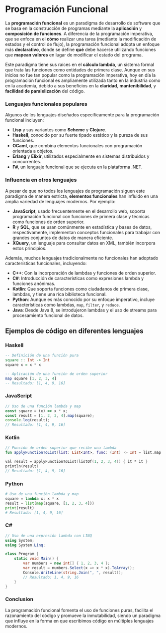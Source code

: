 
<ReadingTime />

# Programación Funcional

La **programación funcional** es un paradigma de desarrollo de software que se basa en la construcción de programas mediante la **aplicación** y **composición de funciones**. A diferencia de la programación imperativa, que se enfoca en el **cómo** realizar una tarea (mediante la modificación de estados y el control de flujo), la programación funcional adopta un enfoque más **declarativo**, donde se define **qué** debe hacerse utilizando funciones que **mapean valores** en lugar de modificar el estado del programa.

Este paradigma tiene sus raíces en el **cálculo lambda**, un sistema formal que trata las funciones como entidades de primera clase. Aunque en sus inicios no fue tan popular como la programación imperativa, hoy en día la programación funcional es ampliamente utilizada tanto en la industria como en la academia, debido a sus beneficios en la **claridad**, **mantenibilidad**, y **facilidad de paralelización** del código.

### Lenguajes funcionales populares

Algunos de los lenguajes diseñados específicamente para la programación funcional incluyen:

- **Lisp** y sus variantes como **Scheme** y **Clojure**.
- **Haskell**, conocido por su fuerte tipado estático y la pureza de sus funciones.
- **OCaml**, que combina elementos funcionales con programación orientada a objetos.
- **Erlang** y **Elixir**, utilizados especialmente en sistemas distribuidos y concurrentes.
- **F#**, un lenguaje funcional que se ejecuta en la plataforma .NET.

### Influencia en otros lenguajes

A pesar de que no todos los lenguajes de programación siguen este paradigma de manera estricta, **elementos funcionales** han influido en una amplia variedad de lenguajes modernos. Por ejemplo:

- **JavaScript**, usado frecuentemente en el desarrollo web, soporta programación funcional con funciones de primera clase y técnicas como funciones de orden superior.
- **R** y **SQL**, que se usan comúnmente en estadística y bases de datos, respectivamente, implementan conceptos funcionales para trabajar con grandes conjuntos de datos de manera eficiente.
- **XQuery**, un lenguaje para consultar datos en XML, también incorpora estos principios.

Además, muchos lenguajes tradicionalmente no funcionales han adoptado características funcionales, incluyendo:

- **C++**: Con la incorporación de lambdas y funciones de orden superior.
- **C#**: Introducción de características como expresiones lambda y funciones anónimas.
- **Kotlin**: Que soporta funciones como ciudadanos de primera clase, lambdas, y tiene una rica biblioteca funcional.
- **Python**: Aunque es más conocido por su enfoque imperativo, incluye características como lambdas, `map`, `filter`, y `reduce`.
- **Java**: Desde Java 8, se introdujeron lambdas y el uso de streams para procesamiento funcional de datos.

## Ejemplos de código en diferentes lenguajes

### Haskell
```haskell
-- Definición de una función pura
square :: Int -> Int
square x = x * x

-- Aplicación de una función de orden superior
map square [1, 2, 3, 4]
-- Resultado: [1, 4, 9, 16]
```

### JavaScript
```javascript
// Uso de una función lambda y map
const square = (x) => x * x;
const result = [1, 2, 3, 4].map(square);
console.log(result);
// Resultado: [1, 4, 9, 16]
```

### Kotlin
```kotlin
// Función de orden superior que recibe una lambda
fun applyFunctionToList(list: List<Int>, func: (Int) -> Int = list.map(func)

val result = applyFunctionToList(listOf(1, 2, 3, 4)) { it * it }
println(result)
// Resultado: [1, 4, 9, 16]
```

### Python
```python
# Uso de una función lambda y map
square = lambda x: x * x
result = list(map(square, [1, 2, 3, 4]))
print(result)
# Resultado: [1, 4, 9, 16]
```

### C#
```csharp
// Uso de una expresión lambda con LINQ
using System;
using System.Linq;

class Program {
    static void Main() {
        var numbers = new int[] { 1, 2, 3, 4 };
        var result = numbers.Select(x => x * x).ToArray();
        Console.WriteLine(string.Join(", ", result));
        // Resultado: 1, 4, 9, 16
    }
}
```

### Conclusion
La programación funcional fomenta el uso de funciones puras, facilita el razonamiento del código y promueve la inmutabilidad, siendo un paradigma que influye en la forma en que escribimos código en múltiples lenguajes modernos.
